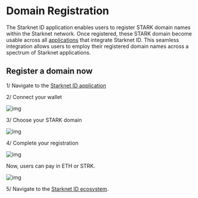 # Domain Registration

The Starknet ID application enables users to register STARK domain names within the Starknet network. Once registered, these STARK domain become usable across all [applications](/ecosystem/integrations) that integrate Starknet ID. This seamless integration allows users to employ their registered domain names across a spectrum of Starknet applications.

## Register a domain now

1/ Navigate to the [Starknet ID application](https://app.Starknet.id/)

2/ Connect your wallet

![img](public/illustrations/connect-wallet.webp)

3/ Choose your STARK domain

![img](public/illustrations/choose-domain.webp)

4/ Complete your registration

![img](public/illustrations/complete-info.webp)

Now, users can pay in ETH or STRK.

![img](public/illustrations/pay-strk.webp)

5/ Navigate to the [Starknet ID ecosystem](/ecosystem/integrations).